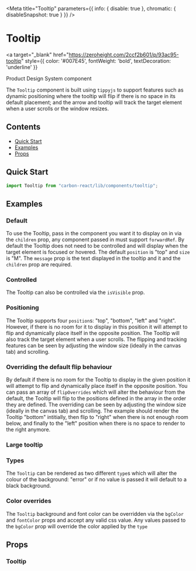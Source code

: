 


<Meta
  title="Tooltip"
  parameters={{ info: { disable: true }, chromatic: { disableSnapshot: true } }}
/>

# Tooltip

<a
  target="_blank"
  href="https://zeroheight.com/2ccf2b601/p/93ac95-tooltip"
  style={{ color: '#007E45', fontWeight: 'bold', textDecoration: 'underline' }}
>
  Product Design System component 
</a>

The `Tooltip` component is built using `tippyjs` to support features such as dynamic positioning where the tooltip will
flip if there is no space in its default placement; and the arrow and tooltip will track the target element when a user scrolls
or the window resizes.

## Contents

- [Quick Start](#quick-start)
- [Examples](#examples)
- [Props](#props)

## Quick Start

```javascript
import Tooltip from "carbon-react/lib/components/tooltip";
```

## Examples

### Default

To use the Tooltip, pass in the component you want it to display on in via the `children` prop, any component passed in
must support `forwardRef`. By default the Tooltip does not need to be controlled and will display when the target element
is focused or hovered. The default `position` is "top" and `size` is "M". The `message` prop is the text displayed in the
tooltip and it and the `children` prop are required.

<Canvas>
  <Story name="default" story={stories.Default} />
</Canvas>

### Controlled

The Tooltip can also be controlled via the `isVisible` prop.

<Canvas>
  <Story name="controlled" story={stories.Controlled} />
</Canvas>

### Positioning

The Tooltip supports four `position`s: "top", "bottom", "left" and "right". However, if there is no room for it to display
in this position it will attempt to flip and dynamically place itself in the opposite position. The Tooltip will also track
the target element when a user scrolls. The flipping and tracking features can be seen by adjusting the window size
(ideally in the canvas tab) and scrolling.

<Canvas>
  <Story name="positioning" story={stories.Positioning} />
</Canvas>

### Overriding the default flip behaviour

By default if there is no room for the Tooltip to display in the given position it will attempt to flip and dynamically
place itself in the opposite position. You can pass an array of `flipOverrides` which will alter the behaviour from the
default, the Tooltip will flip to the positions defined in the array in the order they are defined. The overriding
can be seen by adjusting the window size (ideally in the canvas tab) and scrolling. The example should render the
Tooltip "bottom" intitially, then flip to "right" when there is not enough room below, and finally to the "left" position
when there is no space to render to the right anymore.

<Canvas>
  <Story name="flip behaviour overrides" story={stories.FlipBehviourOverrides} />
</Canvas>

### Large tooltip

<Canvas>
  <Story name="large tooltip" story={stories.LargeTooltip} />
</Canvas>

### Types

The `Tooltip` can be rendered as two different `type`s which will alter the colour of the background: "error"
or if no value is passed it will default to a black background.

<Canvas>
  <Story name="types" story={stories.Types} />
</Canvas>

### Color overrides

The `Tooltip` background and font color can be overridden via the `bgColor` and `fontColor` props and accept any valid
css value. Any values passed to the `bgColor` prop will override the color applied by the `type`

<Canvas>
  <Story name="color overrides" story={stories.ColorOverrides} />
</Canvas>

## Props

### Tooltip

<ArgsTable of={Tooltip} />
